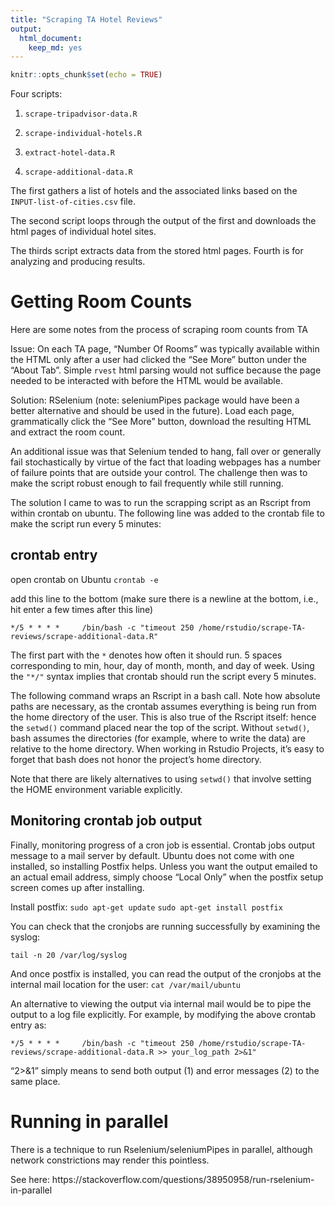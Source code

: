 ```yaml
---
title: "Scraping TA Hotel Reviews"
output:
  html_document:
    keep_md: yes
---
```


```r
knitr::opts_chunk$set(echo = TRUE)
```

Four scripts:

1) `scrape-tripadvisor-data.R`

2) `scrape-individual-hotels.R`

3) `extract-hotel-data.R`

3) `scrape-additional-data.R`

The first gathers a list of hotels and the associated links based on the `INPUT-list-of-cities.csv` file. 

The second script loops through the output of the first and downloads the html pages of individual hotel sites. 

The thirds script extracts data from the stored html pages. Fourth is for analyzing and producing results.


# Getting Room Counts
Here are some notes from the process of scraping room counts from TA

Issue: On each TA page, "Number Of Rooms" was typically available within the HTML only after a user had clicked the "See More" button under the "About Tab". Simple `rvest` html parsing would not suffice because the page needed to be interacted with before the HTML would be available. 

Solution: RSelenium (note: seleniumPipes package would have been a better alternative and should be used in the future). Load each page, grammatically click the "See More" button, download the resulting HTML and extract the room count.

An additional issue was that Selenium tended to hang, fall over or generally fail stochastically by virtue of the fact that loading webpages has a number of failure points that are outside your control. The challenge then was to make the script robust enough to fail frequently while still running. 

The solution I came to was to run the scrapping script as an Rscript from within crontab on ubuntu. The following line was added to the crontab file to make the script run every 5 minutes:


## crontab entry

open crontab on Ubuntu
`crontab -e`

add this line to the bottom (make sure there is a newline at the bottom, i.e., hit enter a few times after this line)

`*/5 * * * *     /bin/bash -c "timeout 250 /home/rstudio/scrape-TA-reviews/scrape-additional-data.R"`

The first part with the `*` denotes how often it should run. 5 spaces corresponding to min, hour,  day of month, month, and day of week. Using the `"*/"` syntax implies that crontab should run the script every 5 minutes.

The following command wraps an Rscript in a bash call. Note how absolute paths are necessary, as the crontab assumes everything is being run from the home directory of the user. This is also true of the Rscript itself: hence the `setwd()` command placed near the top of the script. Without `setwd()`, bash assumes the directories (for example, where to write the data) are relative to the home directory. When working in Rstudio Projects, it's easy to forget that bash does not honor the project's home directory. 

Note that there are likely alternatives to using `setwd()` that involve setting the HOME environment variable explicitly. 

## Monitoring crontab job output

Finally, monitoring progress of a cron job is essential. Crontab jobs output message to a mail server by default. Ubuntu does not come with one installed, so installing Postfix helps. Unless you want the output emailed to an actual email address, simply choose "Local Only" when the postfix setup screen comes up after installing. 

Install postfix:
`sudo apt-get update`
`sudo apt-get install postfix`

You can check that the cronjobs are running successfully by examining the syslog:

`tail -n 20 /var/log/syslog`

And once postfix is installed, you can read the output of the cronjobs at the internal mail location for the user:
`cat /var/mail/ubuntu`


An alternative to viewing the output via internal mail would be to pipe the output to a log file explicitly. For example, by modifying the above crontab entry as:


`*/5 * * * *     /bin/bash -c "timeout 250 /home/rstudio/scrape-TA-reviews/scrape-additional-data.R >> your_log_path 2>&1"`

"2>&1" simply means to send both output (1) and error messages (2) to the same place.




# Running in parallel

There is a technique to run Rselenium/seleniumPipes in parallel, although network constrictions may render this pointless.

See here: https://stackoverflow.com/questions/38950958/run-rselenium-in-parallel








